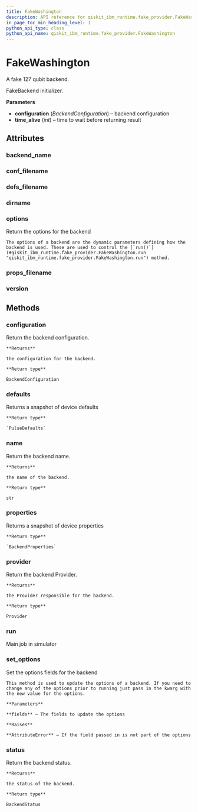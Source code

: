 ```yaml
---
title: FakeWashington
description: API reference for qiskit_ibm_runtime.fake_provider.FakeWashington
in_page_toc_min_heading_level: 1
python_api_type: class
python_api_name: qiskit_ibm_runtime.fake_provider.FakeWashington
---
```


# FakeWashington

<Class id="qiskit_ibm_runtime.fake_provider.FakeWashington" github="https://github.com/Qiskit/qiskit-ibm-runtime/tree/stable/0.20/qiskit_ibm_runtime/fake_provider/backends/washington/fake_washington.py#L31-L38" signature="FakeWashington">
  A fake 127 qubit backend.

  FakeBackend initializer.

  **Parameters**

  *   **configuration** (*BackendConfiguration*) – backend configuration
  *   **time\_alive** (*int*) – time to wait before returning result

  ## Attributes

  ### backend\_name

  <Attribute id="qiskit_ibm_runtime.fake_provider.FakeWashington.backend_name" name="backend_name" attributeValue="= 'fake_washington'" />

  ### conf\_filename

  <Attribute id="qiskit_ibm_runtime.fake_provider.FakeWashington.conf_filename" name="conf_filename" attributeValue="= 'conf_washington.json'" />

  ### defs\_filename

  <Attribute id="qiskit_ibm_runtime.fake_provider.FakeWashington.defs_filename" name="defs_filename" attributeValue="= 'defs_washington.json'" />

  ### dirname

  <Attribute id="qiskit_ibm_runtime.fake_provider.FakeWashington.dirname" name="dirname" attributeValue="= '/home/runner/work/qiskit-ibm-runtime/qiskit-ibm-runtime/qiskit_ibm_runtime/fake_provider/backends/washington'" />

  ### options

  <Attribute id="qiskit_ibm_runtime.fake_provider.FakeWashington.options" name="options">
    Return the options for the backend

    The options of a backend are the dynamic parameters defining how the backend is used. These are used to control the [`run()`](#qiskit_ibm_runtime.fake_provider.FakeWashington.run "qiskit_ibm_runtime.fake_provider.FakeWashington.run") method.
  </Attribute>

  ### props\_filename

  <Attribute id="qiskit_ibm_runtime.fake_provider.FakeWashington.props_filename" name="props_filename" attributeValue="= 'props_washington.json'" />

  ### version

  <Attribute id="qiskit_ibm_runtime.fake_provider.FakeWashington.version" name="version" attributeValue="= 1" />

  ## Methods

  ### configuration

  <Function id="qiskit_ibm_runtime.fake_provider.FakeWashington.configuration" name="configuration" signature="configuration()">
    Return the backend configuration.

    **Returns**

    the configuration for the backend.

    **Return type**

    BackendConfiguration
  </Function>

  ### defaults

  <Function id="qiskit_ibm_runtime.fake_provider.FakeWashington.defaults" name="defaults" github="https://github.com/Qiskit/qiskit-ibm-runtime/tree/stable/0.20/qiskit_ibm_runtime/fake_provider/fake_pulse_backend.py#L29-L33" signature="defaults()">
    Returns a snapshot of device defaults

    **Return type**

    `PulseDefaults`
  </Function>

  ### name

  <Function id="qiskit_ibm_runtime.fake_provider.FakeWashington.name" name="name" signature="name()">
    Return the backend name.

    **Returns**

    the name of the backend.

    **Return type**

    str
  </Function>

  ### properties

  <Function id="qiskit_ibm_runtime.fake_provider.FakeWashington.properties" name="properties" github="https://github.com/Qiskit/qiskit-ibm-runtime/tree/stable/0.20/qiskit_ibm_runtime/fake_provider/fake_qasm_backend.py#L44-L48" signature="properties()">
    Returns a snapshot of device properties

    **Return type**

    `BackendProperties`
  </Function>

  ### provider

  <Function id="qiskit_ibm_runtime.fake_provider.FakeWashington.provider" name="provider" signature="provider()">
    Return the backend Provider.

    **Returns**

    the Provider responsible for the backend.

    **Return type**

    Provider
  </Function>

  ### run

  <Function id="qiskit_ibm_runtime.fake_provider.FakeWashington.run" name="run" github="https://github.com/Qiskit/qiskit-ibm-runtime/tree/stable/0.20/qiskit_ibm_runtime/fake_provider/fake_backend.py#L545-L574" signature="run(run_input, **kwargs)">
    Main job in simulator
  </Function>

  ### set\_options

  <Function id="qiskit_ibm_runtime.fake_provider.FakeWashington.set_options" name="set_options" signature="set_options(**fields)">
    Set the options fields for the backend

    This method is used to update the options of a backend. If you need to change any of the options prior to running just pass in the kwarg with the new value for the options.

    **Parameters**

    **fields** – The fields to update the options

    **Raises**

    **AttributeError** – If the field passed in is not part of the options
  </Function>

  ### status

  <Function id="qiskit_ibm_runtime.fake_provider.FakeWashington.status" name="status" signature="status()">
    Return the backend status.

    **Returns**

    the status of the backend.

    **Return type**

    BackendStatus
  </Function>
</Class>

